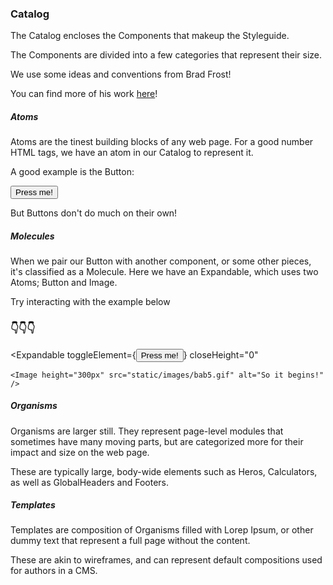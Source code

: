 
<Wrapper size="body">
  <Rhythm>

  ### Catalog

  The Catalog encloses the Components that makeup the Styleguide.

  The Components are divided into a few categories that represent their size.

  We use some ideas and conventions from Brad Frost!

  You can find more of his work [here](http://atomicdesign.bradfrost.com/)!

  ##### Atoms

  Atoms are the tinest building blocks of any web page. For a good number HTML tags, we have an atom
  in our Catalog to represent it.

  A good example is the Button:

  <Button>Press me!</Button>

  But Buttons don't do much on their own!

  ##### Molecules

  When we pair our Button with another component, or some other pieces, it's classified as a Molecule.
  Here we have an Expandable, which uses two Atoms; Button and Image.

  Try interacting with the example below
  ### 👇👇👇

  <Expandable
    toggleElement={<Button>Press me!</Button>}
    closeHeight="0"
  >
    <Image height="300px" src="static/images/bab5.gif" alt="So it begins!" />
  </Expandable>

  ##### Organisms

  Organisms are larger still. They represent page-level modules that sometimes have many moving parts, but
  are categorized more for their impact and size on the web page.

  These are typically large, body-wide elements such as Heros, Calculators, as well as GlobalHeaders and Footers.

  ##### Templates

  Templates are composition of Organisms filled with Lorep Ipsum, or other dummy text that represent a
  full page without the content.

  These are akin to wireframes, and can represent default compositions used for authors in a CMS.

  </Rhythm>
</Wrapper>